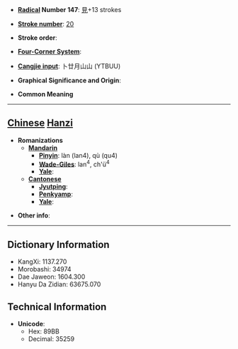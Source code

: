 * '''[[Wiktionary:Chinese radical index| Radical]] Number 147''': [[Wiktionary:Chinese radical index 見|見]]+13 strokes

* '''[[Wiktionary:Chinese total strokes index|Stroke number]]''': [[Wiktionary:Chinese total strokes index 20|20]]

* '''Stroke order''': 

* '''[[Wiktionary:Chinese four corner index|Four-Corner System]]''': 

* '''[[Wiktionary:Chinese Cangjie index|Cangjie input]]''': 卜廿月山山 (YTBUU)

* '''Graphical Significance and Origin''': 

* '''Common Meaning'''

----

== [[Chinese]] [[Hanzi]] ==

* '''Romanizations'''
** '''[[Mandarin]]'''
*** '''[[Pinyin]]''': làn (lan4), qù (qu4)
*** '''[[Wade-Giles]]''': lan<sup>4</sup>, ch'ü<sup>4</sup>
*** '''[[Yale]]''': 
** '''[[Cantonese]]'''
*** '''[[Jyutping]]''':
*** '''[[Penkyamp]]''': 
*** '''[[Yale]]''': 

* '''Other info''': 

----

== Dictionary Information ==

* KangXi: 1137.270
* Morobashi: 34974
* Dae Jaweon: 1604.300
* Hanyu Da Zidian: 63675.070

== Technical Information ==

* '''Unicode''':
** Hex: 89BB
** Decimal: 35259